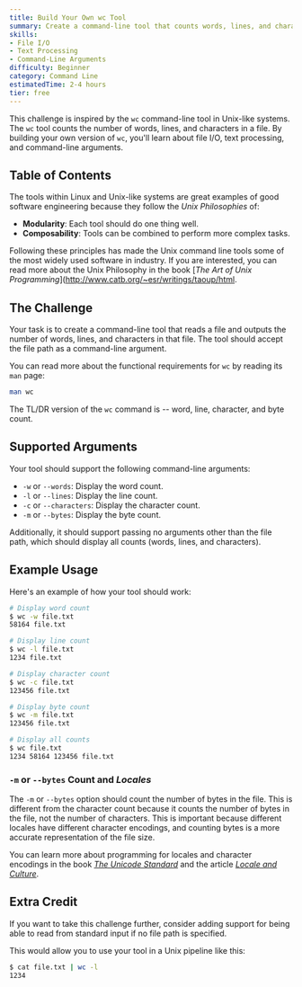 ```yaml
---
title: Build Your Own wc Tool
summary: Create a command-line tool that counts words, lines, and characters in a file. Learn about file I/O and text processing.
skills:
- File I/O
- Text Processing
- Command-Line Arguments
difficulty: Beginner
category: Command Line
estimatedTime: 2-4 hours
tier: free
---
```


This challenge is inspired by the `wc` command-line tool in Unix-like systems. The `wc` tool counts the number of words, lines, and characters in a file. By building your own version of `wc`, you'll learn about file I/O, text processing, and command-line arguments.

## Table of Contents

The tools within Linux and Unix-like systems are great examples of good software engineering because they follow the _Unix Philosophies_ of:

- **Modularity**: Each tool should do one thing well.
- **Composability**: Tools can be combined to perform more complex tasks.

Following these principles has made the Unix command line tools some of the most widely used software in industry. If you are interested, you can read more about the Unix Philosophy in the book [_The Art of Unix Programming_](http://www.catb.org/~esr/writings/taoup/html.

## The Challenge

Your task is to create a command-line tool that reads a file and outputs the number of words, lines, and characters in that file. The tool should accept the file path as a command-line argument.

You can read more about the functional requirements for `wc` by reading its `man` page:

```bash
man wc
```

The TL/DR version of the `wc` command is -- word, line, character, and byte count.

## Supported Arguments

Your tool should support the following command-line arguments:

- `-w` or `--words`: Display the word count.
- `-l` or `--lines`: Display the line count.
- `-c` or `--characters`: Display the character count.
- `-m` or `--bytes`: Display the byte count.

Additionally, it should support passing no arguments other than the file path, which should display all counts (words, lines, and characters).

## Example Usage

Here's an example of how your tool should work:

```bash
# Display word count
$ wc -w file.txt
58164 file.txt

# Display line count
$ wc -l file.txt
1234 file.txt

# Display character count
$ wc -c file.txt
123456 file.txt

# Display byte count
$ wc -m file.txt
123456 file.txt

# Display all counts
$ wc file.txt
1234 58164 123456 file.txt
```

### `-m` or `--bytes` Count and _Locales_

The `-m` or `--bytes` option should count the number of bytes in the file. This is different from the character count because it counts the number of bytes in the file, not the number of characters. This is important because different locales have different character encodings, and counting bytes is a more accurate representation of the file size.

You can learn more about programming for locales and character encodings in the book [_The Unicode Standard_](https://www.unicode.org/standard/standard.html) and the article [_Locale and Culture_](https://learn.microsoft.com/en-us/globalization/locale/locale-and-culture).

## Extra Credit

If you want to take this challenge further, consider adding support for being able to read from standard input if no file path is specified.

This would allow you to use your tool in a Unix pipeline like this:

```bash
$ cat file.txt | wc -l
1234
```
